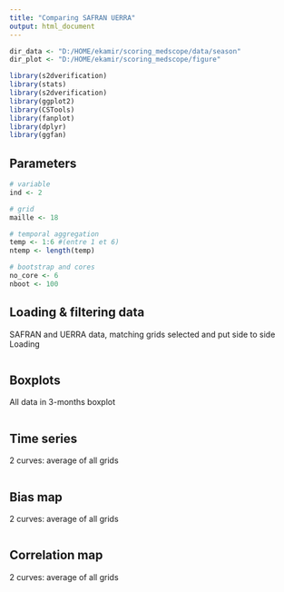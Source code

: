 ```yaml
---
title: "Comparing SAFRAN UERRA"
output: html_document
---
```


```r
dir_data <- "D:/HOME/ekamir/scoring_medscope/data/season" 
dir_plot <- "D:/HOME/ekamir/scoring_medscope/figure" 

library(s2dverification)
library(stats)
library(s2dverification)
library(ggplot2)
library(CSTools)
library(fanplot)
library(dplyr)
library(ggfan)

```

## Parameters 

```r

# variable
ind <- 2

# grid
maille <- 18

# temporal aggregation
temp <- 1:6 #(entre 1 et 6)
ntemp <- length(temp)

# bootstrap and cores
no_core <- 6
nboot <- 100

```

## Loading & filtering data

SAFRAN and UERRA data, matching grids selected and put side to side
Loading 

```r






```

## Boxplots

All data in 3-months boxplot


```r






```

## Time series

2 curves: average of all grids


```r



```

## Bias map

2 curves: average of all grids


```r



```


## Correlation map

2 curves: average of all grids


```r




```

